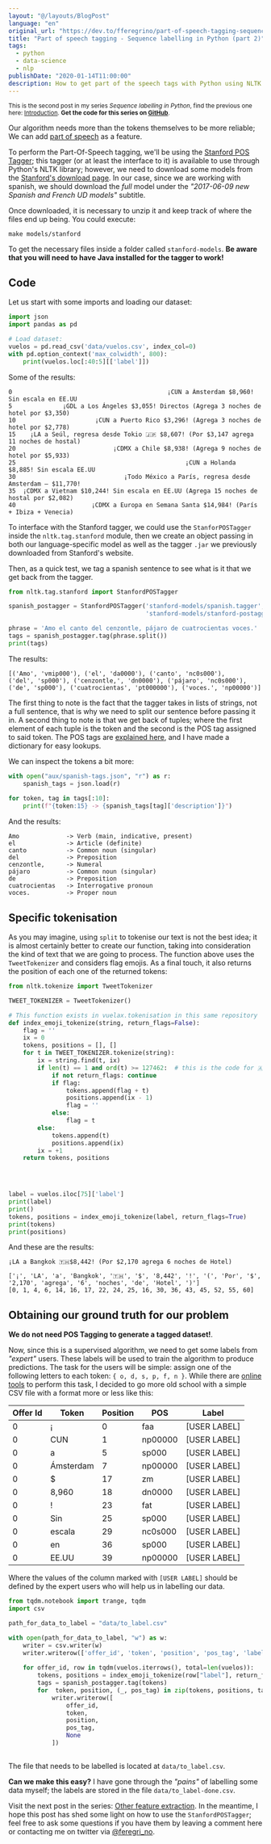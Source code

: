 ```yaml
---
layout: "@/layouts/BlogPost"
language: "en"
original_url: "https://dev.to/fferegrino/part-of-speech-tagging-sequence-labelling-in-python-part-2-4o66"
title: "Part of speech tagging - Sequence labelling in Python (part 2)"
tags: 
  - python
  - data-science
  - nlp
publishDate: "2020-01-14T11:00:00"
description: How to get part of the speech tags with Python using NLTK
---
```


<small>This is the second post in my series *Sequence labelling in Python*, find the previous one here: [Introduction](https://dev.to/fferegrino/sequence-labelling-in-python-part-1-4noa). **Get the code for this series on [GitHub](https://github.com/fferegrino/vuelax-crf)**.</small>

Our algorithm needs more than the tokens themselves to be more reliable; We can add [part of speech](https://en.wikipedia.org/wiki/Part_of_speech) as a feature. 

To perform the Part-Of-Speech tagging, we'll be using the [Stanford POS Tagger](https://nlp.stanford.edu/software/tagger.shtml); this tagger (or at least the interface to it) is available to use through Python's NLTK library; however, we need to download some models from the [Stanford's download page](https://nlp.stanford.edu/software/tagger.shtml#Download). In our case, since we are working with spanish, we should download the *full* model under the *"2017-06-09 new Spanish and French UD models"* subtitle.

Once downloaded, it is necessary to unzip it and keep track of where the files end up being. You could execute:

```shell
make models/stanford
```

To get the necessary files inside a folder called `stanford-models`. **Be aware that you will need to have Java installed for the tagger to work!**

## Code  

Let us start with some imports and loading our dataset:  

```python
import json
import pandas as pd

# Load dataset:
vuelos = pd.read_csv('data/vuelos.csv', index_col=0)
with pd.option_context('max_colwidth', 800):
    print(vuelos.loc[:40:5][['label']])
``` 

Some of the results:  


```
0                                           ¡CUN a Ámsterdam $8,960! Sin escala en EE.UU
5              ¡GDL a Los Ángeles $3,055! Directos (Agrega 3 noches de hotel por $3,350)
10                      ¡CUN a Puerto Rico $3,296! (Agrega 3 noches de hotel por $2,778)
15    ¡LA a Seúl, regresa desde Tokio 🇯🇵 $8,607! (Por $3,147 agrega 11 noches de hostal)
20                           ¡CDMX a Chile $8,938! (Agrega 9 noches de hotel por $5,933)
25                                               ¡CUN a Holanda $8,885! Sin escala EE.UU
30                              ¡Todo México a París, regresa desde Amsterdam – $11,770!
35  ¡CDMX a Vietnam $10,244! Sin escala en EE.UU (Agrega 15 noches de hostal por $2,082)
40                     ¡CDMX a Europa en Semana Santa $14,984! (París + Ibiza + Venecia)
```  

To interface with the Stanford tagger, we could use the `StanforPOSTagger` inside the `nltk.tag.stanford` module, then we create an object passing in both our language-specific model as well as the tagger `.jar` we previously downloaded from Stanford's website.  

Then, as a quick test, we tag a spanish sentence to see what is it that we get back from the tagger.

```python  
from nltk.tag.stanford import StanfordPOSTagger

spanish_postagger = StanfordPOSTagger('stanford-models/spanish.tagger', 
                                      'stanford-models/stanford-postagger.jar')

phrase = 'Amo el canto del cenzontle, pájaro de cuatrocientas voces.'
tags = spanish_postagger.tag(phrase.split()) 
print(tags)
```

The results:  

```text  
[('Amo', 'vmip000'), ('el', 'da0000'), ('canto', 'nc0s000'), 
('del', 'sp000'), ('cenzontle,', 'dn0000'), ('pájaro', 'nc0s000'), 
('de', 'sp000'), ('cuatrocientas', 'pt000000'), ('voces.', 'np00000')]
```

The first thing to note is the fact that the tagger takes in lists of strings, not a full sentence, that is why we need to split our sentence before passing it in. A second thing to note is that we get back of tuples; where the first element of each tuple is the token and the second is the POS tag assigned to said token. The POS tags are [explained here](https://nlp.stanford.edu/software/spanish-faq.html), and I have made a dictionary for easy lookups.

We can inspect the tokens a bit more:

```python
with open("aux/spanish-tags.json", "r") as r:
    spanish_tags = json.load(r)
    
for token, tag in tags[:10]:
    print(f"{token:15} -> {spanish_tags[tag]['description']}")
```

And the results:  

```text
Amo             -> Verb (main, indicative, present)
el              -> Article (definite)
canto           -> Common noun (singular)
del             -> Preposition
cenzontle,      -> Numeral
pájaro          -> Common noun (singular)
de              -> Preposition
cuatrocientas   -> Interrogative pronoun
voces.          -> Proper noun
```

## Specific tokenisation  

As you may imagine, using `split` to tokenise our text is not the best idea; it is almost certainly better to create our function, taking into consideration the kind of text that we are going to process. The function above uses the `TweetTokenizer` and considers flag emojis. As a final touch, it also returns the position of each one of the returned tokens:

```python
from nltk.tokenize import TweetTokenizer

TWEET_TOKENIZER = TweetTokenizer()

# This function exists in vuelax.tokenisation in this same repository
def index_emoji_tokenize(string, return_flags=False):
    flag = ''
    ix = 0
    tokens, positions = [], []
    for t in TWEET_TOKENIZER.tokenize(string):
        ix = string.find(t, ix)
        if len(t) == 1 and ord(t) >= 127462:  # this is the code for 🇦
            if not return_flags: continue
            if flag:
                tokens.append(flag + t)
                positions.append(ix - 1)
                flag = ''
            else:
                flag = t
        else:
            tokens.append(t)
            positions.append(ix)
        ix = +1
    return tokens, positions


        

label = vuelos.iloc[75]['label']
print(label)
print()
tokens, positions = index_emoji_tokenize(label, return_flags=True)
print(tokens)
print(positions)
```

And these are the results:

```text
¡LA a Bangkok 🇹🇭$8,442! (Por $2,170 agrega 6 noches de Hotel)

['¡', 'LA', 'a', 'Bangkok', '🇹🇭', '$', '8,442', '!', '(', 'Por', '$', '2,170', 'agrega', '6', 'noches', 'de', 'Hotel', ')']
[0, 1, 4, 6, 14, 16, 17, 22, 24, 25, 16, 30, 36, 43, 45, 52, 55, 60]
```

## Obtaining our ground truth for our problem 


**We do not need POS Tagging to generate a tagged dataset!**. 

Now, since this is a supervised algorithm, we need to get some labels from *"expert"* users. These labels will be used to train the algorithm to produce predictions. The task for the users will be simple: assign one of the following letters to each token: `{ o, d, s, p, f, n }`. While there are [online tools](https://doccano.herokuapp.com/) to perform this task, I decided to go more old school with a simple CSV file with a format more or less like this:

| Offer Id | Token | Position | POS | Label |  
|--------  |-----  |--------- |---- |------ |
| 0 | ¡ | 0 | faa | [USER LABEL] |  
| 0 | CUN | 1 | np00000 | [USER LABEL] |  
| 0 | a | 5 | sp000 | [USER LABEL] |  
| 0 | Ámsterdam | 7 | np00000 | [USER LABEL] |  
| 0 | $ | 17 | zm | [USER LABEL] |  
| 0 | 8,960 | 18 | dn0000 | [USER LABEL] |  
| 0 | ! | 23 | fat | [USER LABEL] |  
| 0 | Sin | 25 | sp000 | [USER LABEL] |  
| 0 | escala | 29 | nc0s000 | [USER LABEL] |  
| 0 | en | 36 | sp000 | [USER LABEL] |  
| 0 | EE.UU | 39 | np00000 | [USER LABEL] |   

Where the values of the column marked with `[USER LABEL]` should be defined by the expert users who will help us in labelling our data.

```python
from tqdm.notebook import trange, tqdm
import csv

path_for_data_to_label = "data/to_label.csv"

with open(path_for_data_to_label, "w") as w:
    writer = csv.writer(w)
    writer.writerow(['offer_id', 'token', 'position', 'pos_tag', 'label'])
    
    for offer_id, row in tqdm(vuelos.iterrows(), total=len(vuelos)):
        tokens, positions = index_emoji_tokenize(row["label"], return_flags=True)
        tags = spanish_postagger.tag(tokens)
        for  token, position, (_, pos_tag) in zip(tokens, positions, tags):
            writer.writerow([
                offer_id,
                token,
                position,
                pos_tag,
                None
            ])
        
```

The file that needs to be labelled is located at `data/to_label.csv`.

**Can we make this easy?** I have gone through the *"pains"* of labelling some data myself; the labels are stored in the file `data/to_label-done.csv`.

Visit the next post in the series: [Other feature extraction](https://dev.to/fferegrino/extracting-more-features-sequence-labelling-in-python-part-3-3389). In the meantime, I hope this post has shed some light on how to use the `StanfordPOSTagger`; feel free to ask some questions if you have them by leaving a comment here or contacting me on twitter via [@feregri_no](https://twitter.com/feregri_no).